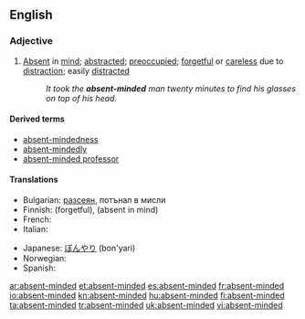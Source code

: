 ==English==
===Adjective===
{{en-adj}}

#[[Absent]] in [[mind]]; [[abstracted]]; [[preoccupied]]; [[forgetful]] or [[careless]] due to [[distract]]ion; easily [[distract]]ed
#:''It took the '''absent-minded''' man twenty minutes to find his glasses on top of his head.''

====Derived terms====
* [[absent-mindedness]] 
* [[absent-mindedly]]
* [[absent-minded professor]]

====Translations====
{{trans-top|absent in mind}}
* Bulgarian: [[разсеян]], потънал в мисли
* Finnish: {{t-|fi|hajamielinen}} (forgetful), {{t-|fi|poissaoleva}} (absent in mind)
* French: {{t+|fr|distrait}}
* Italian: {{t-|it|svanito}}
{{trans-mid}}
* Japanese: [[ぼんやり]] (bon'yari)
* Norwegian: {{t-|no|distré}}
* Spanish: {{t+|es|distraído}}
{{trans-bottom}}

[[ar:absent-minded]]
[[et:absent-minded]]
[[es:absent-minded]]
[[fr:absent-minded]]
[[io:absent-minded]]
[[kn:absent-minded]]
[[hu:absent-minded]]
[[fi:absent-minded]]
[[ta:absent-minded]]
[[tr:absent-minded]]
[[uk:absent-minded]]
[[vi:absent-minded]]